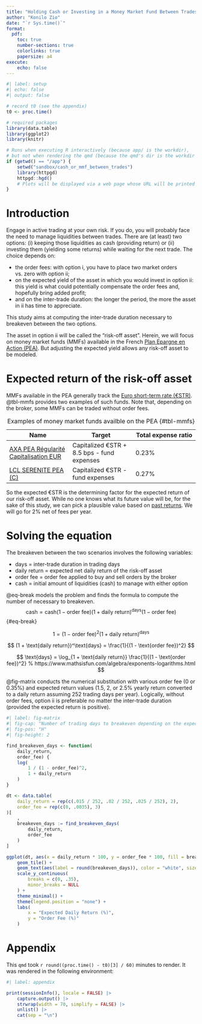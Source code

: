 ```yaml
---
title: "Holding Cash or Investing in a Money Market Fund Between Trades?"
author: "Konilo Zio"
date: "`r Sys.time()`"
format: 
  pdf:
    toc: true
    number-sections: true
    colorlinks: true
    papersize: a4
execute:
    echo: false
---
```


```r
#| label: setup
#| echo: false
#| output: false

# record t0 (see the appendix)
t0 <- proc.time()

# required packages
library(data.table)
library(ggplot2)
library(knitr)

# Runs when executing R interactively (because app/ is the workdir),
# but not when rendering the qmd (because the qmd's dir is the workdir in that case)
if (getwd() == "/app") {
    setwd("sandbox/cash_or_mmf_between_trades")
    library(httpgd)
    httpgd::hgd()
    # Plots will be displayed via a web page whose URL will be printed be the function above
}
```


# Introduction

Engage in active trading at your own risk. If you do, you will probably face the need to manage liquidities between trades. There are (at least) two options: (i) keeping those liquidities as cash (providing return) or (ii) investing them (yielding some returns) while waiting for the next trade. The choice depends on:

- the order fees: with option i, you have to place two market orders vs. zero with option ii;
- on the expected yield of the asset in which you would invest in option ii: this yield is what could potentially compensate the order fees and, hopefully bring added profit;
- and on the inter-trade duration: the longer the period, the more the asset in ii has time to appreciate.

This study aims at computing the inter-trade duration necessary to breakeven between the two options.

The asset in option ii will be called the "risk-off asset". Herein, we will focus on money market funds (MMFs) available in the French [Plan Epargne en Action (PEA)](https://www.economie.gouv.fr/particuliers/gerer-mon-argent/gerer-mon-budget-et-mon-epargne/quest-ce-que-le-plan-depargne-en). But adjusting the expected yield allows any risk-off asset to be modeled.


# Expected return of the risk-off asset

MMFs available in the PEA generally track the [Euro short-term rate (€STR)](https://www.ecb.europa.eu/stats/financial_markets_and_interest_rates/euro_short-term_rate/html/index.en.html). @tbl-mmfs provides two examples of such funds. Note that, depending on the broker, some MMFs can be traded without order fees.

| Name | Target | Total expense ratio |
|---|---|---|
| [AXA PEA Régularité Capitalisation EUR](https://fonds.axa-im.fr/fr/particuliers/fund/axa-pea-regularite-capitalisation-eur/#overview) | Capitalized €STR + 8.5 bps - fund expenses | 0.23% |
| [LCL SERENITE PEA (C)](https://opc.lcl.fr/fra/fr/particulier/products/FR0007059670) | Capitalized €STR - fund expenses | 0.27% |
: Examples of money market funds availble on the PEA {#tbl-mmfs}

So the expected €STR is the determining factor for the expected return of our risk-off asset. While no one knows what its future value will be, for the sake of this study, we can pick a plausible value based on [past returns](https://www.boursorama.com/bourse/taux/cours/1xESTER/). We will go for 2% net of fees per year.


# Solving the equation

The breakeven between the two scenarios involves the following variables:

- $\text{days}$ = inter-trade duration in trading days
- $\text{daily return}$ = expected net daily return of the risk-off asset
- $\text{order fee}$ = order fee applied to buy and sell orders by the broker
- $\text{cash}$ = initial amount of liquidities (cash) to manage with either option

@eq-break models the problem and finds the formula to compute the number of \text{days} necessary to breakeven.
$$
\text{cash} = \text{cash} (1 - \text{order fee}) (1 + \text{daily return})^\text{days} (1 - \text{order fee})
$$ {#eq-break}

$$
1 = (1 - \text{order fee})^2 (1 + \text{daily return})^\text{days}
$$

$$
(1 + \text{daily return})^\text{days} = \frac{1}{(1 - \text{order fee})^2}
$$

$$
\text{days} = \log_{1 + \text{daily return}} \frac{1}{(1 - \text{order fee})^2}
% https://www.mathsisfun.com/algebra/exponents-logarithms.html
$$


@fig-matrix conducts the numerical substitution with various order fee (0 or 0.35%) and expected return values (1.5, 2, or 2.5% yearly return converted to a daily return assuming 252 trading days per year). Logically, without order fees, option ii is preferable no matter the inter-trade duration (provided the expected return is positive).
```r
#| label: fig-matrix
#| fig-cap: "Number of trading days to breakeven depending on the expected daily return and the order fee"
#| fig-pos: "H"
#| fig-height: 2

find_breakeven_days <- function(
    daily_return,
    order_fee) {
    log(
        1 / (1 - order_fee)^2,
        1 + daily_return
    )
}

dt <- data.table(
    daily_return = rep(c(.015 / 252, .02 / 252, .025 / 252), 2),
    order_fee = rep(c(0, .0035), 3)
)[
    ,
    breakeven_days := find_breakeven_days(
        daily_return,
        order_fee
    )
]

ggplot(dt, aes(x = daily_return * 100, y = order_fee * 100, fill = breakeven_days)) +
    geom_tile() +
    geom_text(aes(label = round(breakeven_days)), color = "white", size = 3) +
    scale_y_continuous(
        breaks = c(0, .35),
        minor_breaks = NULL
    ) +
    theme_minimal() +
    theme(legend.position = "none") +
    labs(
        x = "Expected Daily Return (%)",
        y = "Order Fee (%)"
    )
```



# Appendix

This `qmd` took `r round((proc.time() - t0)[3] / 60)` minutes to render. It was rendered in the following environment:
```r
#| label: appendix

print(sessionInfo(), locale = FALSE) |>
    capture.output() |>
    strwrap(width = 70, simplify = FALSE) |>
    unlist() |>
    cat(sep = "\n")
```
